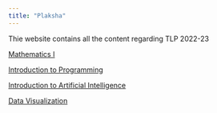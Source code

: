 ```yaml
---
title: "Plaksha"
---
```


Thie website contains all the content regarding TLP 2022-23


[Mathematics I](01_Mathematics_I/index.qmd)

[Introduction to Programming](02_Python_Programming/index.qmd)

[Introduction to Artificial Intelligence](03_Intro_AI/index.qmd)

[Data Visualization](04_DataVisualization/index.qmd)
